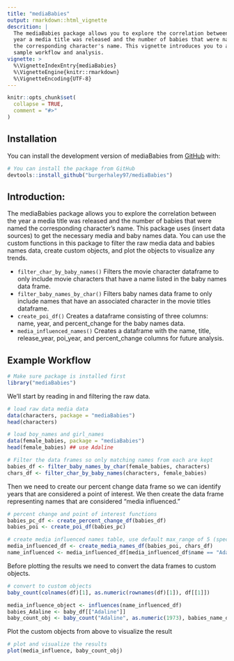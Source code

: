 ```yaml
---
title: "mediaBabies"
output: rmarkdown::html_vignette
descrition: |
  The mediaBabies package allows you to explore the correlation between the   
  year a media title was released and the number of babies that were named    
  the corresponding character's name. This vignette introduces you to a       
  sample workflow and analysis.
vignette: >
  %\VignetteIndexEntry{mediaBabies}
  %\VignetteEngine{knitr::rmarkdown}
  %\VignetteEncoding{UTF-8}
---
```


```r
knitr::opts_chunk$set(
  collapse = TRUE,
  comment = "#>"
)
```

## Installation

You can install the development version of mediaBabies from
[GitHub](https://github.com/burgerhaley97/mediaBabies.git) with:

```r
# You can install the package from GitHub
devtools::install_github("burgerhaley97/mediaBabies")
```


## Introduction: 

The mediaBabies package allows you to explore the correlation between the year a media title was released and the number of babies that were named the corresponding character's name. This package uses (insert data sources) to get the necessary media and baby names data. You can use the custom functions in this package to filter the raw media data and babies names data, create custom objects, and plot the objects to visualize any trends.

* `filter_char_by_baby_names()` Filters the movie character dataframe to only include movie characters that have a name listed in the baby names data frame.
* `filter_baby_names_by_char()` Filters baby names data frame to only include names
that have an associated character in the movie titles dataframe.
* `create_poi_df()` Creates a dataframe consisting of three columns: name, year, and
percent_change for the baby names data. 
* `media_influenced_names()` Creates a dataframe with the name, title, release_year, poi_year, and percent_change columns for future analysis.
  

## Example Workflow

```r
# Make sure package is installed first 
library("mediaBabies")
```

We'll start by reading in and filtering the raw data.
```r
# load raw data media data
data(characters, package = "mediaBabies")
head(characters)

# load boy_names and girl_names
data(female_babies, package = "mediaBabies")
head(female_babies) ## use Adaline

# Filter the data frames so only matching names from each are kept
babies_df <- filter_baby_names_by_char(female_babies, characters)
chars_df <- filter_char_by_baby_names(characters, female_babies)
```
Then we need to create our percent change data frame so we can identify years that are considered a point of interest. We then create the data frame representing names that are considered "media influenced." 
```r
# percent change and point of interest functions
babies_pc_df <- create_percent_change_df(babies_df)
babies_poi <- create_poi_df(babies_pc)

# create media influenced names table, use default max_range of 5 (specific name for data frame)
media_influenced_df <- create_media_names_df(babies_poi, chars_df)
name_influenced <- media_influenced_df[media_influenced_df$name == "Adaline"]
```
Before plotting the results we need to convert the data frames to custom objects. 
```r
# convert to custom objects
baby_count(colnames(df)[1], as.numeric(rownames(df)[1]), df[[1]])

media_influence_object <- influences(name_influenced_df)
babies_Adaline <- baby_df[["Adaline"]]
baby_count_obj <- baby_count("Adaline", as.numeric(1973), babies_name_df)
```

Plot the custom objects from above to visualize the result 
```r
# plot and visualize the results 
plot(media_influence, baby_count_obj)

```

